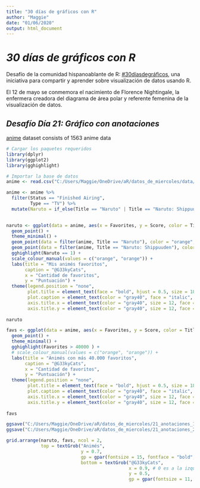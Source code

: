 ```yaml
---
title: "30 días de gráficos con R"
author: "Maggie"
date: "01/06/2020"
output: html_document
---
```


# _30 días de gráficos con R_

Desafío de la comunidad hispanoablante de R: [#30díasdegráficos](https://github.com/cienciadedatos/datos-de-miercoles/blob/master/30-dias-de-graficos-2020.md), una iniciativa para compartir y aprender sobre visualización de datos usando R.

El 12 de mayo se conmemora el nacimiento de Florence Nightingale, la enfermera creadora del diagrama de área polar y referente femenina de la visualización de datos.


## _Desafío Día 21: Gráfico con anotaciones_

[anime](https://www.kaggle.com/canggih/anime-data-score-staff-synopsis-and-genre) dataset consists of 1563 anime data

```r
# Cargar los paquetes requeridos
library(dplyr)
library(ggplot2)
library(gghighlight)

```


```r
# Importar la base de datos
anime <- read.csv("C:/Users/Maggie/OneDrive/aR/datos_de_miercoles/data/dataanime.csv")

anime <- anime %>% 
  filter(Status == "Finished Airing", 
         Type == "TV") %>% 
  mutate(Naruto = if_else(Title == "Naruto" | Title == "Naruto: Shippuuden", 1, 0))
                         
```

```r
naruto <- ggplot(data = anime, aes(x = Favorites, y = Score, color = Title)) +
  geom_point() + 
  theme_minimal() +
  geom_point(data = filter(anime, Title == "Naruto"), color = "orange", size = 3) +
  geom_point(data = filter(anime, Title == "Naruto: Shippuuden"), color = "orange", size = 3) +
  gghighlight(Naruto == 1) + 
  scale_colour_manual(values = c("orange", "orange")) + 
  labs(title = "Mis animés favoritos",
       caption = "@G33kyCats",
       x = "Cantidad de favoritos",
       y = "Puntuación") +
  theme(legend.position = "none",
        plot.title = element_text(face = "bold", hjust = 0.5, size = 18),
        plot.caption = element_text(color = "gray40", face = "italic", size = 11),
        axis.title.x = element_text(color = "gray40", size = 12, face = "bold"),
        axis.title.y = element_text(color = "gray40", size = 12, face = "bold")) 
  
naruto    

```

```r

favs <- ggplot(data = anime, aes(x = Favorites, y = Score, color = Title)) +
  geom_point() + 
  theme_minimal() +
  gghighlight(Favorites > 40000 ) + 
  # scale_colour_manual(values = c("orange", "orange")) + 
  labs(title = "Animés con más 40.000 favoritos",
       caption = "@G33kyCats",
       x = "Cantidad de favoritos",
       y = "Puntuación") +
  theme(legend.position = "none",
        plot.title = element_text(face = "bold", hjust = 0.5, size = 18),
        plot.caption = element_text(color = "gray40", face = "italic", size = 11),
        axis.title.x = element_text(color = "gray40", size = 12, face = "bold"),
        axis.title.y = element_text(color = "gray40", size = 12, face = "bold")) 
  
favs    
```

```r

ggsave("C:/Users/Maggie/OneDrive/aR/datos_de_miercoles/21_anotaciones_1.png", naruto, width = 7, height = 6)
ggsave("C:/Users/Maggie/OneDrive/aR/datos_de_miercoles/21_anotaciones_2.png", favs, width = 7, height = 6)
```




```r
grid.arrange(naruto, favs, ncol = 2,
             top = textGrob("Animés",
                            y = 0.7,
                            gp = gpar(fontsize = 15, fontface = "bold", fontfamily = "sans")),
                            bottom = textGrob("@G33kyCats",
                                              x = 0.9, # 0 es a la izquierda
                                              y = 0.5,
                                              gp = gpar(fontsize = 11, fontface = "italic", fontfamily = "sans", col = "thistle4"))) 
```

